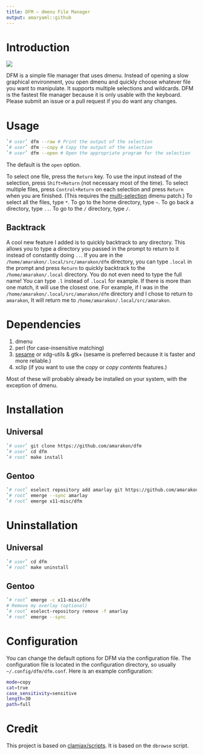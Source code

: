 ```yaml
---
title: DFM – dmenu File Manager
output: amaryaml::github
---
```


# Introduction

![](preview.gif)

DFM is a simple file manager that uses dmenu.
Instead of opening a slow graphical environment, you open dmenu and quickly choose whatever file you want to manipulate.
It supports multiple selections and wildcards.
DFM is the fastest file manager because it is only usable with the keyboard.
Please submit an issue or a pull request if you do want any changes.

# Usage

```sh
`# user` dfm --raw # Print the output of the selection
`# user` dfm --copy # Copy the output of the selection
`# user` dfm --open # Open the appropriate program for the selection
```

The default is the `open` option.

To select one file, press the `Return` key.
To use the input instead of the selection, press `Shift+Return` (not necessary most of the time).
To select multiple files, press `Control+Return` on each selection and press `Return` when you are finished. (This requires the [multi-selection](https://tools.suckless.org/dmenu/patches/multi-selection/) dmenu patch.)
To select all the files, type `*`.
To go to the home directory, type `~`.
To go back a directory, type `..`.
To go to the `/` directory, type `/`.

## Backtrack

A cool new feature I added is to quickly backtrack to any directory.
This allows you to type a directory you passed in the prompt to return to it instead of constantly doing `..`.
If you are in the `/home/amarakon/.local/src/amarakon/dfm` directory, you can type `.local` in the prompt and press `Return` to quickly backtrack to the `/home/amarakon/.local` directory.
You do not even need to type the full name!
You can type `.l` instead of `.local` for example.
If there is more than one match, it will use the closest one.
For example, if I was in the `/home/amarakon/.local/src/amarakon/dfm` directory and I chose to return to `amarakon`, It will return me to `/home/amarakon/.local/src/amarakon`.

# Dependencies

#. dmenu
#. perl (for case-insensitive matching)
#. [sesame](https://github.com/green7ea/sesame) or xdg-utils & gtk+ (sesame is preferred because it is faster and more reliable.)
#. xclip (if you want to use the *copy* or *copy contents* features.)

Most of these will probably already be installed on your system, with the exception of dmenu.

# Installation

## Universal

```sh
`# user` git clone https://github.com/amarakon/dfm
`# user` cd dfm
`# root` make install
```

## Gentoo

```sh
`# root` eselect repository add amarlay git https://github.com/amarakon/amarlay
`# root` emerge --sync amarlay
`# root` emerge x11-misc/dfm
```

# Uninstallation

## Universal

```sh
`# user` cd dfm
`# root` make uninstall
```

## Gentoo

```sh
`# root` emerge -c x11-misc/dfm
# Remove my overlay (optional)
`# root` eselect-repository remove -f amarlay
`# root` emerge --sync
```

# Configuration

You can change the default options for DFM via the configuration file.
The configuration file is located in the configuration directory, so usually `~/.config/dfm/dfm.conf`.
Here is an example configuration:

```sh
mode=copy
cat=true
case_sensitivity=sensitive
length=30
path=full
```

# Credit

This project is based on [clamiax/scripts](https://github.com/clamiax/scripts).
It is based on the `dbrowse` script.
